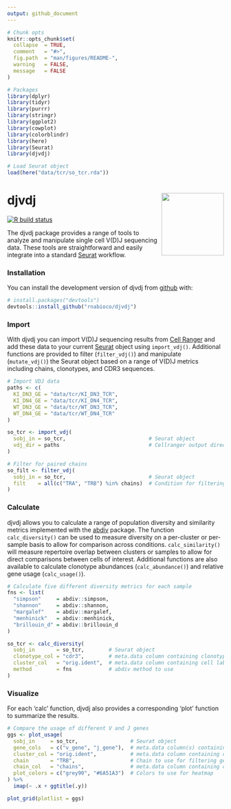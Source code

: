 ```yaml
---
output: github_document
---
```


```r
# Chunk opts
knitr::opts_chunk$set(
  collapse  = TRUE,
  comment   = "#>",
  fig.path  = "man/figures/README-",
  warning   = FALSE,
  message   = FALSE
)

# Packages
library(dplyr)
library(tidyr)
library(purrr)
library(stringr)
library(ggplot2)
library(cowplot)
library(colorblindr)
library(here)
library(Seurat)
library(djvdj)

# Load Seurat object
load(here("data/tcr/so_tcr.rda"))
```

# djvdj <img src="man/figures/djvdj-logo.png" align="right" height="145">

<!-- badges: start -->
[![R build status](https://github.com/rnabioco/djvdj/workflows/R-CMD-check/badge.svg)](https://github.com/rnabioco/djvdj/actions)
<!-- badges: end -->

The djvdj package provides a range of tools to analyze and manipulate single cell V(D)J sequencing data. These tools are straightforward and easily integrate into a standard [Seurat](https://satijalab.org/seurat/) workflow.

### Installation

You can install the development version of djvdj from [github](https://github.com/rnabioco/djvdj) with:

```r
# install.packages("devtools")
devtools::install_github("rnabioco/djvdj")
```

### Import

With djvdj you can import V(D)J sequencing results from [Cell Ranger](https://support.10xgenomics.com/single-cell-vdj/software/pipelines/latest/using/vdj#header) and add these data to your current [Seurat](https://satijalab.org/seurat/) object using `import_vdj()`. Additional functions are provided to filter (`filter_vdj()`) and manipulate (`mutate_vdj()`) the Seurat object based on a range of V(D)J metrics including chains, clonotypes, and CDR3 sequences.

```r
# Import VDJ data
paths <- c(
  KI_DN3_GE = "data/tcr/KI_DN3_TCR",
  KI_DN4_GE = "data/tcr/KI_DN4_TCR",
  WT_DN3_GE = "data/tcr/WT_DN3_TCR",
  WT_DN4_GE = "data/tcr/WT_DN4_TCR"
)

so_tcr <- import_vdj(
  sobj_in = so_tcr,                           # Seurat object
  vdj_dir = paths                             # Cellranger output directories
)

# Filter for paired chains
so_filt <- filter_vdj(
  sobj_in = so_tcr,                           # Seurat object
  filt    = all(c("TRA", "TRB") %in% chains)  # Condition for filtering
)
```

### Calculate

djvdj allows you to calculate a range of population diversity and similarity metrics implemented with the [abdiv](https://github.com/kylebittinger/abdiv) package. The function `calc_diversity()` can be used to measure diversity on a per-cluster or per-sample basis to allow for comparison across conditions. `calc_similarity()` will measure repertoire overlap between clusters or samples to allow for direct comparisons between cells of interest. Additional functions are also available to calculate clonotype abundances (`calc_abundance()`) and relative gene usage (`calc_usage()`).

```r
# Calculate five different diversity metrics for each sample
fns <- list(
  "simpson"     = abdiv::simpson,
  "shannon"     = abdiv::shannon,
  "margalef"    = abdiv::margalef,
  "menhinick"   = abdiv::menhinick,
  "brillouin_d" = abdiv::brillouin_d
)

so_tcr <- calc_diversity(
  sobj_in       = so_tcr,        # Seurat object
  clonotype_col = "cdr3",        # meta.data column containing clonotype ids
  cluster_col   = "orig.ident",  # meta.data column containing cell labels
  method        = fns            # abdiv method to use
)
```

### Visualize

For each 'calc' function, djvdj also provides a corresponding 'plot' function to summarize the results.

```r
# Compare the usage of different V and J genes
ggs <- plot_usage(
  sobj_in     = so_tcr,                 # Seurat object
  gene_cols   = c("v_gene", "j_gene"),  # meta.data column(s) containing genes
  cluster_col = "orig.ident",           # meta.data column containing cell labels
  chain       = "TRB",                  # Chain to use for filtering genes
  chain_col   = "chains",               # meta.data column containing chains identified
  plot_colors = c("grey90", "#6A51A3")  # Colors to use for heatmap
) %>%
  imap(~ .x + ggtitle(.y))

plot_grid(plotlist = ggs)
```

